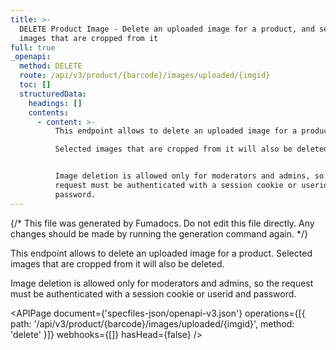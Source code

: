 ```yaml
---
title: >-
  DELETE Product Image - Delete an uploaded image for a product, and selected
  images that are cropped from it
full: true
_openapi:
  method: DELETE
  route: /api/v3/product/{barcode}/images/uploaded/{imgid}
  toc: []
  structuredData:
    headings: []
    contents:
      - content: >-
          This endpoint allows to delete an uploaded image for a product.

          Selected images that are cropped from it will also be deleted.


          Image deletion is allowed only for moderators and admins, so the
          request must be authenticated with a session cookie or userid and
          password.
---
```


{/* This file was generated by Fumadocs. Do not edit this file directly. Any changes should be made by running the generation command again. */}

This endpoint allows to delete an uploaded image for a product.
Selected images that are cropped from it will also be deleted.

Image deletion is allowed only for moderators and admins, so the request must be authenticated with a session cookie or userid and password.

<APIPage
  document={'specfiles-json/openapi-v3.json'}
  operations={[{ path: '/api/v3/product/{barcode}/images/uploaded/{imgid}', method: 'delete' }]}
  webhooks={[]}
  hasHead={false}
/>
